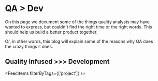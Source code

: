 # QA > Dev

On this page we document some of the things quality analysts may have wanted to express, but couldn't find the right time or the right words. This should help us build a better product together. 

Or, in other words, this blog will explain some of the reasons why QA does the crazy things it does.  

## Quality Infused >>> Development

<FeedItems filterByTags={['project']} />
